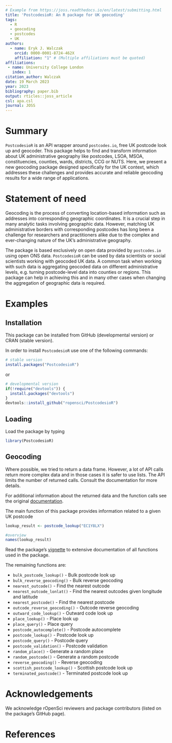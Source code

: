 ```yaml
---
# Example from https://joss.readthedocs.io/en/latest/submitting.html
title: 'PostcodesioR: An R package for UK geocoding'
tags:
  - R
  - geocoding
  - postcodes
  - UK
authors:
  - name: Eryk J. Walczak
    orcid: 0000-0001-8724-462X
    affiliation: "1" # (Multiple affiliations must be quoted)
affiliations:
 - name: University College London
   index: 1
citation_author: Walczak
date: 19 March 2023
year: 2023
bibliography: paper.bib
output: rticles::joss_article
csl: apa.csl
journal: JOSS
---
```


# Summary

``PostcodesioR`` is an API wrapper around ``postcodes.io``, free UK postcode look up and geocoder. This package helps to find and transform information about UK administrative geography like postcodes, LSOA, MSOA, constituencies, counties, wards, districts, CCG or NUTS. Here, we present a new geocoding package designed specifically for the UK context, which addresses these challenges and provides accurate and reliable geocoding results for a wide range of applications.

# Statement of need

Geocoding is the process of converting location-based information such as addresses into corresponding geographic coordinates. It is a crucial step in many analytic tasks involving geographic data. However, matching UK administrative borders with corresponding postcodes has long been a challenge for researchers and practitioners alike due to the complex and ever-changing nature of the UK's administrative geography. 

The package is based exclusively on open data provided by ``postcodes.io`` using open ONS data. ``PostcodesioR`` can be used by data scientists or social scientists working with geocoded UK data. A common task when working with such data is aggregating geocoded data on different administrative levels, e.g. turning postcode-level data into counties or regions. This package can help in achieving this and in many other cases when changing the aggregation of geographic data is required.

<!-- ``Gala`` is an Astropy-affiliated Python package for galactic dynamics. Python -->
<!-- enables wrapping low-level languages (e.g., C) for speed without losing -->
<!-- flexibility or ease-of-use in the user-interface. The API for ``Gala`` was -->
<!-- designed to provide a class-based and user-friendly interface to fast (C or -->
<!-- Cython-optimized) implementations of common operations such as gravitational -->
<!-- potential and force evaluation, orbit integration, dynamical transformations, -->
<!-- and chaos indicators for nonlinear dynamics. ``Gala`` also relies heavily on and -->
<!-- interfaces well with the implementations of physical units and astronomical -->
<!-- coordinate systems in the ``Astropy`` package [@astropy] (``astropy.units`` and -->
<!-- ``astropy.coordinates``). -->

<!-- ``Gala`` was designed to be used by both astronomical researchers and by -->
<!-- students in courses on gravitational dynamics or astronomy. It has already been -->
<!-- used in a number of scientific publications [@Pearson:2017] and has also been -->
<!-- used in graduate courses on Galactic dynamics to, e.g., provide interactive -->
<!-- visualizations of textbook material [@Binney:2008]. The combination of speed, -->
<!-- design, and support for Astropy functionality in ``Gala`` will enable exciting -->
<!-- scientific explorations of forthcoming data releases from the *Gaia* mission -->
<!-- [@gaia] by students and experts alike. -->

# Examples

## Installation

This package can be installed from GitHub (developmental version) or CRAN (stable version).

In order to install ``PostcodesioR`` use one of the following commands:

```r
# stable version
install.packages("PostcodesioR")
```

or

```r
# developmental version
if(!require("devtools")) {
  install.packages("devtools")
}
devtools::install_github("ropensci/PostcodesioR")
```

## Loading

Load the package by typing

```r
library(PostcodesioR)
```

## Geocoding

Where possible, we tried to return a data frame. However, a lot of API calls return more complex data and in those cases it is safer to use lists. The API limits the number of returned calls. Consult the documentation for more details.

For additional information about the returned data and the function calls see the original [documentation](https://postcodes.io/docs).

The main function of this package provides information related to a given UK postcode

```r
lookup_result <- postcode_lookup("EC1Y8LX")

#overview
names(lookup_result)
```

Read the package's [vignette](https://docs.ropensci.org/PostcodesioR/articles/Introduction.html) to extensive documentation of all functions used in the package.

The remaining functions are:

* `bulk_postcode_lookup()` - Bulk postcode look up
* `bulk_reverse_geocoding()` - Bulk reverse geocoding
* `nearest_outcode()`	- Find the nearest outcode
* `nearest_outcode_lonlat()` - Find the nearest outcodes given longitude and latitude
* `nearest_postcode()` - Find the nearest postcode
* `outcode_reverse_geocoding()`	- Outcode reverse geocoding
* `outward_code_lookup()`	- Outward code look up
* `place_lookup()`	- Place look up
* `place_query()`	- Place query
* `postcode_autocomplete()`	- Postcode autocomplete
* `postcode_lookup()`	- Postcode look up
* `postcode_query()`	- Postcode query
* `postcode_validation()`	- Postcode validation
* `random_place()`	- Generate a random place
* `random_postcode()`	- Generate a random postcode
* `reverse_geocoding()`	- Reverse geocoding
* `scottish_postcode_lookup()`	- Scottish postcode look up
* `terminated_postcode()`	- Terminated postcode look up


<!-- Single dollars ($) are required for inline mathematics e.g. $f(x) = e^{\pi/x}$ -->

<!-- Double dollars make self-standing equations: -->

<!-- $$\Theta(x) = \left\{\begin{array}{l} -->
<!-- 0\textrm{ if } x < 0\cr -->
<!-- 1\textrm{ else} -->
<!-- \end{array}\right.$$ -->


<!-- # Citations -->

<!-- Citations to entries in paper.bib should be in -->
<!-- [rMarkdown](http://rmarkdown.rstudio.com/authoring_bibliographies_and_citations.html) -->
<!-- format. -->

<!-- For a quick reference, the following citation commands can be used: -->
<!-- - `@author:2001`  ->  "Author et al. (2001)" -->
<!-- - `[@author:2001]` -> "(Author et al., 2001)" -->
<!-- - `[@author1:2001; @author2:2001]` -> "(Author1 et al., 2001; Author2 et al., 2002)" -->

<!-- # Rendered R Figures -->

<!-- Figures can be plotted like so: -->

<!-- ```{r} -->
<!-- plot(1:10) -->
<!-- ``` -->

# Acknowledgements

We acknowledge rOpenSci reviewers and package contributors (listed on the package's GitHub page).

# References
